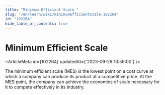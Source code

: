 ```yaml
---
title: "Minimum Efficient Scale "
slug: "/en/learn/wiki/minimumefficientscale-102264"
id: "102264"
hide_table_of_contents: true
---
```



# Minimum Efficient Scale 

<ArticleMeta id={102264} updatedAt={'2023-09-26 13:59:00'} />
<div className='border-solid border-b border-t-0 my-4 border-[var(--ifm-color-gray-300)]' />

The minimum efficient scale (MES) is the lowest point on a cost curve at which a company can produce its product at a competitive price. At the MES point, the company can achieve the economies of scale necessary for it to compete effectively in its industry.
